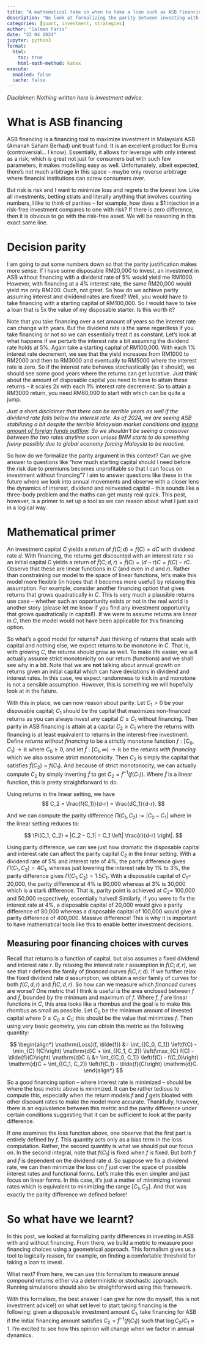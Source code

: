 ```yaml
---
title: "A mathematical take on when to take a loan such as ASB Financing"
description: "We look at formalizing the parity between investing with a disposable capital versus with a financed leveraged capital in ASB."
categories: [quant, investment, strategies]
author: "Salman Faris"
date: "22 04 2024"
jupyter: python3
format:
  html:
    toc: true
    html-math-method: katex
execute: 
  enabled: false
  cache: false
---
```


*Disclaimer: Nothing written here is investment advice.*

# What is ASB financing

ASB financing is a financing tool to maximize investment in Malaysia's ASB (Amanah Saham Berhad) unit trust fund. It is an excellent product for Bumis (controversial... I know). Essentially, it allows for leverage with only interest as a risk; which is great not just for consumers but with such few parameters, it makes modelling easy as well. Unfortunately, albeit expected, there's not much arbitrage in this space – maybe only reverse arbitrage where financial institutions can screw consumers over.

But risk is risk and I want to minimize loss and regrets to the lowest low. Like all investments, betting strats and literally anything that involves counting numbers, I like to think of parities – for example, how does a $1 injection in a risk-free investment compares to one with risk? If there is zero difference, then it is obvious to go with the risk-free asset. We will be reasoning in this exact same line.

# Decision parity

I am going to put some numbers down so that the parity justification makes more sense. If I have some disposable RM20,000 to invest, an investment in ASB without financing with a dividend rate of 5% would yield me RM1000. However, with financing at a 4% interest rate, the same RM20,000 would yield me only RM200. Ouch, not great. So how do we achieve parity assuming interest and dividend rates are fixed? Well, you would have to take financing with a starting capital of RM100,000. So I would have to take a loan that is 5x the value of my disposable starter. Is this worth it? 

Note that you take financing over a set amount of years so the interest rate can change with years. But the dividend rate is the same regardless if you take financing or not so we can essentially treat it as constant. Let's look at what happens if we perturb the interest rate a bit assuming the dividend rate holds at 5%. Again take a starting capital of RM100,000. With each 1% interest rate decrement, we see that the yield increases from RM1000 to RM2000 and then to RM3000 and eventually to RM5000 where the interest rate is zero. So if the interest rate behaves stochastically (as it should), we should see some good years where the returns can get lucrative. Just think about the amount of disposable capital you need to have to attain these returns – it scales 2x with each 1% interest rate decrement. So to attain a RM3000 return, you need RM60,000 to start with which can be quite a jump.

*Just a short disclaimer that there can be terrible years as well if the dividend rate falls below the interest rate. As of 2024, we are seeing ASB stabilizing a bit despite the terrible Malaysian market conditions and [insane amount of foreign funds outflow](https://www.isaham.my/foreign-funds). So we shouldn't be seeing a crossover between the two rates anytime soon unless BNM starts to do something funny possibly due to global economy forcing Malaysia to be reactive.*

So how do we formalize the parity argument in this context? Can we give answer to questions like "how much starting capital should I need before the risk due to premiums becomes unprofitable so that I can focus on investment without financing"? I aim to answer questions like these in the future where we look into annual movements and observe with a closer lens the dynamics of interest, dividend and reinvested capital – this sounds like a three-body problem and the maths can get musty real quick. This post, however, is a primer to set up a tool so we can reason about what I just said in a logical way.

# Mathematical primer
An investment capital $C$ yields a return of $f(C; d) = f(C) = dC$ with dividend rate $d$. With financing, the returns get discounted with an interest rate $r$ so an initial capital $C$ yields a return of $\tilde{f}(C; d, r) = \tilde{f}(C) = (d-r)C = f(C) - rC$. Observe that these are linear functions in $C$ (and even in $d$ and $r$). Rather than constraining our model to the space of linear functions, let's make this model more flexible (in hopes that it becomes more useful) by relaxing this assumption. For example, consider another financing option that gives returns that grows quadratically in $C$. This is very much a plausible returns use case – whether such an opportunity exists or not in the real world is another story (please let me know if you find any investment opportunity that grows quadratically in capital!). If we were to assume returns are linear in $C$, then the model would not have been applicable for this financing option. 

So what's a good model for returns? Just thinking of returns that scale with capital and nothing else, we expect returns to be monotone in $C$. That is, with growing $C$, the returns should grow as well. To make life easier, we will actually assume strict monotonicity on our return (functions) and we shall see why in a bit. Note that we are **not** talking about annual growth on returns given an initial capital which can have deviations in dividend and interest rates. In this case, we expect randomness to kick in and monotone is not a sensible assumption. However, this is something we will hopefully look at in the future.

With this in place, we can now reason about parity. Let $C_1 > 0$ be your disposable capital; $C_1$ should be the capital that maximizes non-financed returns as you can always invest any capital $C \leqslant C_1$ without financing. Then parity in ASB financing is attain at a capital $C_2 \geqslant C_1$ where the returns with financing is at least equivalent to returns in the interest-free investment. Define *returns without financing* to be a strictly monotone function $f: [C_0, C_1] \to \mathbb{R}$ where $C_0 \geqslant 0$, and let $\tilde{f}: [C_1, \infty) \to \mathbb{R}$ be the *returns with financing* which we also assume strict monotonicity. Then $C_2$ is simply the capital that satisfies $\tilde{f}(C_2) = f(C_1)$. And because of strict monotonocity, we can actually compute $C_2$ by simply inverting $\tilde{f}$ to get $C_2 = \tilde{f}^{-1}(f(C_1))$. Where $\tilde{f}$ is a linear function, this is pretty straightforward to do.

Using returns in the linear setting, we have 
$$
C_2 = \frac{f(C_1)}{d-r} = \frac{dC_1}{d-r}.
$$

And we can compute the parity difference $\Pi(C_1, C_2) := |C_2 - C_1|$ where in the linear setting reduces to:

$$
\Pi(C_1, C_2) = |C_2 - C_1| = C_1 \left| \frac{r}{d-r} \right|.
$$

Using parity difference, we can see just how dramatic the disposable capital and interest rate can affect the parity capital $C_2$ in the linear setting. With a dividend rate of 5% and interest rate of 4%, the parity difference gives $\Pi(C_1, C_2) = 4C_1$, whereas just lowering the interest rate by 1% to 3%, the parity difference gives $\Pi(C_1, C_2) = 1.5C_1$. With a disposable capital of $C_1 =$ 20,000, the parity difference at 4% is 80,000 whereas at 3% is 30,000 which is a stark difference. That is, parity point is achieved at $C_2 =$ 100,000 and 50,000 respectively, essentially halved! Similarly, if you were to fix the interest rate at 4%, a disposable capital of 20,000 would give a parity difference of 80,000 whereas a disposable capital of 100,000 would give a parity difference of 400,000. Massive difference! This is why it is important to have mathematical tools like this to enable better investment decisions.

## Measuring poor financing choices with curves

Recall that returns is a function of capital, but also assumes a fixed dividend and interest rate $r$. By relaxing the interest rate $r$ assumption in $\tilde{f}(C; d, r)$, we see that $r$ defines the family of *financed* curves $\tilde{f}(C, r; d)$. If we further relax the fixed dividend rate $d$ assumption, we obtain a wider family of curves for both $f(C, d, r)$ and $\tilde{f}(C, d, r)$. So how can we measure which *financed* curves are worse? One metric that I think is useful is the area enclosed between $f$ and $\tilde{f}$, bounded by the minimum and maximum of $f$. Where $f$, $\tilde{f}$ are linear functions in $C$, this area looks like a rhombus and the goal is to make this rhombus as small as possible. Let $C_0$ be the minimum amount of invested capital where $0 \leqslant C_0 \leqslant C_1$; this should be the value that minimizes $f$. Then using very basic geometry, you can obtain this metric as the following quantity:

$$
\begin{align*}
\mathrm{Loss}(f, \tilde{f}) &= \int_{[C_0, C_1]} \left(f(C) - \min_{C} f(C)\right) \mathrm{d}C + \int_{[C_1, C_2]} \left(\max_{C} f(C) - \tilde{f}(C)\right) \mathrm{d}C \\
&= \int_{[C_0, C_1]} \left(f(C) - f(C_0)\right) \mathrm{d}C + \int_{[C_1, C_2]} \left(f(C_1) - \tilde{f}(C)\right) \mathrm{d}C.
\end{align*}
$$

So a good financing option – where interest rate is minimized – should be where the loss metric above is minimized. It can be rather tedious to compute this, especially when the return models $f$ and $\tilde{f}$ gets bloated with other discount rates to make the model more accurate. Thankfully, however, there is an equivalence between this metric and the parity difference under certain conditions suggesting that it can be sufficient to look at the parity difference.

If one examines the loss function above, one observe that the first part is entirely defined by $f$. This quantity acts only as a bias term in the loss computation. Rather, the second quantity is what we should put our focus on. In the second integral, note that $f(C_1)$ is fixed when $f$ is fixed. But both $f$ and $\tilde{f}$ is dependent on the dividend rate $d$. So suppose we fix a dividend rate, we can then minimize the loss on $\tilde{f}$ just over the space of possible interest rates and functional forms. Let's make this even simpler and just focus on linear forms. In this case, it's just a matter of minimizing interest rates which is equivalent to minimizing the range $[C_1, C_2]$. And that was exactly the parity difference we defined before!

# So what have we learnt?

In this post, we looked at formalizing parity differences in investing in ASB with and without financing. From there, we build a metric to measure poor financing choices using a geometrical approach. This formalism gives us a tool to logically reason, for example, on finding a comfortable threshold for taking a loan to invest.

What next? From here, we can use this formalism to measure  annual compound returns either via a deterministic or stochastic approach. Running simulations should also be straightforward using this framework.

With this formalism, the best answer I can give for now (to myself, this is not investment advice!) on what set level to start taking financing is the following: given a disposable investment amount $C_1$, take financing for ASB if the initial financing amount satisfies $C_2 = \tilde{f}^{-1}(f(C_1))$ such that $\log C_2/C_1 \approx 1$. I'm excited to see how this opinion will change when we factor in annual dynamics.